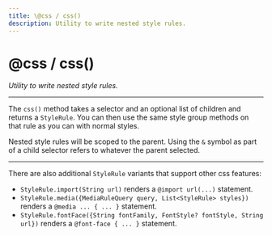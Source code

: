 ```yaml
---
title: \@css / css()
description: Utility to write nested style rules.
---
```


# @css / css()
*Utility to write nested style rules.*

---

The `css()` method takes a selector and an optional list of children and returns a `StyleRule`. You can then use the
same style group methods on that rule as you can with normal styles.

Nested style rules will be scoped to the parent. Using the `&` symbol as part of a child selector
refers to whatever the parent selected.

---

There are also additional `StyleRule` variants that support other css features:

- `StyleRule.import(String url)` renders a `@import url(...)` statement.
- `StyleRule.media({MediaRuleQuery query, List<StyleRule> styles})` renders a `@media ... { ... }` statement.
- `StyleRule.fontFace({String fontFamily, FontStyle? fontStyle, String url})` renders a `@font-face { ... }` statement.

